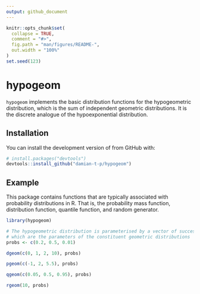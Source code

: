 ```yaml
---
output: github_document
---
```


<!-- README.md is generated from README.Rmd. Please edit that file -->

```r
knitr::opts_chunk$set(
  collapse = TRUE,
  comment = "#>",
  fig.path = "man/figures/README-",
  out.width = "100%"
)
set.seed(123)
```

# hypogeom

<!-- badges: start -->
<!-- badges: end -->

`hypogeom` implements the basic distribution functions for the hypogeometric distribution, which is the sum of independent geometric distributions.
It is the discrete analogue of the hypoexponential distribution.

## Installation

You can install the development version of from GitHub with:

``` r
# install.packages("devtools")
devtools::install_github("damian-t-p/hypogeom")
```

## Example

This package contains functions that are typically associated with probability distributions in R.
That is, the probability mass function, distribution function, quantile function, and random generator.

```r
library(hypogeom)

# The hypogeometric distribution is parameterised by a vector of success probabilites,
# which are the parameters of the constituent geometric distributions
probs <- c(0.2, 0.5, 0.01)

dgeom(c(0, 1, 2, 10), probs)
```

```r
pgeom(c(-1, 2, 5.5), probs)
```

```r
qgeom(c(0.05, 0.5, 0.95), probs)
```

```r
rgeom(10, probs)
```
